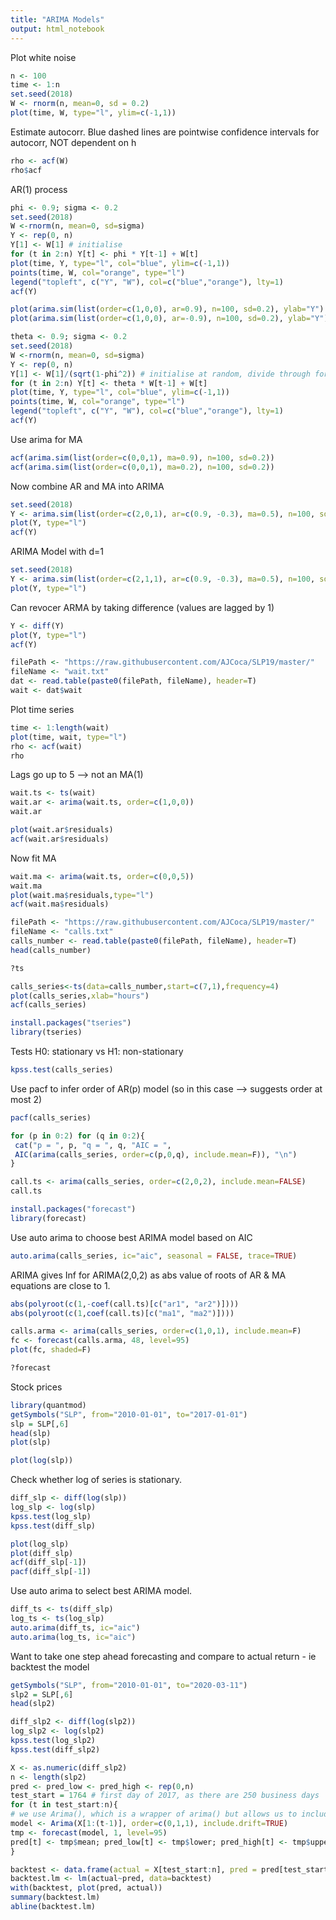 ```yaml
---
title: "ARIMA Models"
output: html_notebook
---
```


Plot white noise

```r
n <- 100
time <- 1:n
set.seed(2018)
W <- rnorm(n, mean=0, sd = 0.2)
plot(time, W, type="l", ylim=c(-1,1))
```

Estimate autocorr. Blue dashed lines are pointwise confidence intervals for autocorr, NOT dependent on h

```r
rho <- acf(W)
rho$acf
```

AR(1) process

```r
phi <- 0.9; sigma <- 0.2
set.seed(2018)
W <-rnorm(n, mean=0, sd=sigma)
Y <- rep(0, n)
Y[1] <- W[1] # initialise
for (t in 2:n) Y[t] <- phi * Y[t-1] + W[t]
plot(time, Y, type="l", col="blue", ylim=c(-1,1))
points(time, W, col="orange", type="l")
legend("topleft", c("Y", "W"), col=c("blue","orange"), lty=1)
acf(Y)
```

```r
plot(arima.sim(list(order=c(1,0,0), ar=0.9), n=100, sd=0.2), ylab="Y")
plot(arima.sim(list(order=c(1,0,0), ar=-0.9), n=100, sd=0.2), ylab="Y")
```

```r
theta <- 0.9; sigma <- 0.2
set.seed(2018)
W <-rnorm(n, mean=0, sd=sigma)
Y <- rep(0, n)
Y[1] <- W[1]/(sqrt(1-phi^2)) # initialise at random, divide through for stationarity
for (t in 2:n) Y[t] <- theta * W[t-1] + W[t]
plot(time, Y, type="l", col="blue", ylim=c(-1,1))
points(time, W, col="orange", type="l")
legend("topleft", c("Y", "W"), col=c("blue","orange"), lty=1)
acf(Y)
```

Use arima for MA

```r
acf(arima.sim(list(order=c(0,0,1), ma=0.9), n=100, sd=0.2))
acf(arima.sim(list(order=c(0,0,1), ma=0.2), n=100, sd=0.2))
```

Now combine AR and MA into ARIMA

```r
set.seed(2018)
Y <- arima.sim(list(order=c(2,0,1), ar=c(0.9, -0.3), ma=0.5), n=100, sd=0.2)
plot(Y, type="l")
acf(Y)
```

ARIMA Model with d=1 

```r
set.seed(2018)
Y <- arima.sim(list(order=c(2,1,1), ar=c(0.9, -0.3), ma=0.5), n=100, sd=0.2)
plot(Y, type="l")
```

Can revocer ARMA by taking difference (values are lagged by 1)

```r
Y <- diff(Y)
plot(Y, type="l")
acf(Y)
```

```r
filePath <- "https://raw.githubusercontent.com/AJCoca/SLP19/master/"
fileName <- "wait.txt"
dat <- read.table(paste0(filePath, fileName), header=T)
wait <- dat$wait
```

Plot time series

```r
time <- 1:length(wait)
plot(time, wait, type="l")
rho <- acf(wait)
rho
```

Lags go up to 5 --> not an MA(1)

```r
wait.ts <- ts(wait)
wait.ar <- arima(wait.ts, order=c(1,0,0))
wait.ar
```

```r
plot(wait.ar$residuals)
acf(wait.ar$residuals)
```

Now fit MA

```r
wait.ma <- arima(wait.ts, order=c(0,0,5))
wait.ma
plot(wait.ma$residuals,type="l")
acf(wait.ma$residuals)
```

```r
filePath <- "https://raw.githubusercontent.com/AJCoca/SLP19/master/"
fileName <- "calls.txt"
calls_number <- read.table(paste0(filePath, fileName), header=T)
head(calls_number)
```

```r
?ts
```


```r
calls_series<-ts(data=calls_number,start=c(7,1),frequency=4)
plot(calls_series,xlab="hours")
acf(calls_series)
```

```r
install.packages("tseries")
library(tseries)
```

Tests H0: stationary vs H1: non-stationary

```r
kpss.test(calls_series)
```

Use pacf to infer order of AR(p) model (so in this case --> suggests order at most 2)

```r
pacf(calls_series)
```

```r
for (p in 0:2) for (q in 0:2){
 cat("p = ", p, "q = ", q, "AIC = ",
 AIC(arima(calls_series, order=c(p,0,q), include.mean=F)), "\n")
} 
```

```r
call.ts <- arima(calls_series, order=c(2,0,2), include.mean=FALSE)
call.ts
```

```r
install.packages("forecast")
library(forecast)
```

Use auto arima to choose best ARIMA model based on AIC

```r
auto.arima(calls_series, ic="aic", seasonal = FALSE, trace=TRUE)
```

ARIMA gives Inf for ARIMA(2,0,2) as abs value of roots of AR & MA equations are close to 1.

```r
abs(polyroot(c(1,-coef(call.ts)[c("ar1", "ar2")])))
abs(polyroot(c(1,coef(call.ts)[c("ma1", "ma2")])))
```
```r
calls.arma <- arima(calls_series, order=c(1,0,1), include.mean=F)
fc <- forecast(calls.arma, 48, level=95)
plot(fc, shaded=F)
```
```r
?forecast 
```

Stock prices

```r
library(quantmod)
getSymbols("SLP", from="2010-01-01", to="2017-01-01")
slp = SLP[,6]
head(slp)
plot(slp)
```

```r
plot(log(slp))
```

Check whether log of series is stationary.

```r
diff_slp <- diff(log(slp)) 
log_slp <- log(slp)
kpss.test(log_slp)
kpss.test(diff_slp)
```

```r
plot(log_slp)
plot(diff_slp)
acf(diff_slp[-1])
pacf(diff_slp[-1])
```

Use auto arima to select best ARIMA model.

```r
diff_ts <- ts(diff_slp)
log_ts <- ts(log_slp)
auto.arima(diff_ts, ic="aic")
auto.arima(log_ts, ic="aic")
```

Want to take one step ahead forecasting and compare to actual return - ie backtest the model

```r
getSymbols("SLP", from="2010-01-01", to="2020-03-11")
slp2 = SLP[,6]
head(slp2)
```

```r
diff_slp2 <- diff(log(slp2)) 
log_slp2 <- log(slp2)
kpss.test(log_slp2)
kpss.test(diff_slp2)
```

```r
X <- as.numeric(diff_slp2)
n <- length(slp2)
pred <- pred_low <- pred_high <- rep(0,n)
test_start = 1764 # first day of 2017, as there are 250 business days
for (t in test_start:n){
# we use Arima(), which is a wrapper of arima() but allows us to include drift
model <- Arima(X[1:(t-1)], order=c(0,1,1), include.drift=TRUE)
tmp <- forecast(model, 1, level=95)
pred[t] <- tmp$mean; pred_low[t] <- tmp$lower; pred_high[t] <- tmp$upper
}
```

```r
backtest <- data.frame(actual = X[test_start:n], pred = pred[test_start:n])
backtest.lm <- lm(actual~pred, data=backtest)
with(backtest, plot(pred, actual))
summary(backtest.lm)
abline(backtest.lm)
````



